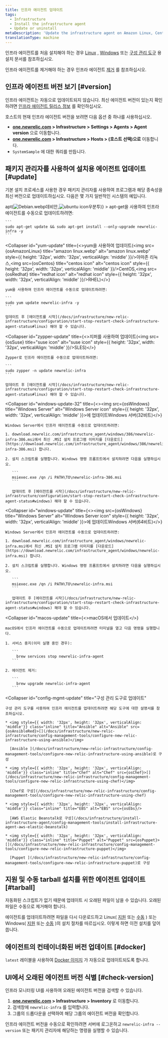 ```yaml
---
title: 인프라 에이전트 업데이트
tags:
  - Infrastructure
  - Install the infrastructure agent
  - Update or uninstall
metaDescription: 'Update the infrastructure agent on Amazon Linux, CentOS, Debian, Red Hat, Ubuntu, or Windows Server.'
translationType: machine
---
```













인프라 에이전트를 처음 설치해야 하는 경우 [Linux](/docs/infrastructure-install-amazon-linux-centos-debian-rhel-or-ubuntu) , [Windows](/docs/infrastructure-install-windows-server) 또는 [구성 관리 도구](/docs/infrastructure/new-relic-infrastructure/config-management-tools) 용 설치 문서를 참조하십시오.

인프라 에이전트를 제거해야 하는 경우 인프라 에이전트 [제거](/docs/agents/manage-apm-agents/installation/uninstall-agent) 를 참조하십시오.

## 인프라 에이전트 버전 보기 [#version]

인프라 에이전트는 자동으로 업데이트되지 않습니다. 최신 에이전트 버전이 있는지 확인하려면 [인프라 에이전트 릴리스 정보](/docs/release-notes/infrastructure-release-notes/infrastructure-agent-release-notes) 를 확인하십시오.

호스트의 현재 인프라 에이전트 버전을 보려면 다음 옵션 중 하나를 사용하십시오.

* **[one.newrelic.com](https://one.newrelic.com/all-capabilities) > Infrastructure > Settings > Agents > Agent version** 으로 이동합니다.
* **[one.newrelic.com](https://one.newrelic.com/all-capabilities) > Infrastructure > Hosts > (호스트 선택)으로** 이동합니다.
* `SystemSample` 에 대한 쿼리를 만듭니다.

## 패키지 관리자를 사용하여 설치용 에이전트 업데이트 [#update]

기본 설치 프로세스를 사용한 경우 패키지 관리자를 사용하여 프로그램과 해당 종속성을 최신 버전으로 업데이트하십시오. 다음은 몇 가지 일반적인 시스템의 예입니다.

<CollapserGroup>
  <Collapser
    id="apt-update"
    title={<>apt(<img src={osDebian} title="Debian icon" alt="Debian.webp" style={{ height: '32px', width: '32px', verticalAlign: 'middle' }}/>데비안,<img src={osUbuntu} title="ubuntu icon" alt="ubuntu icon" style={{ height: '32px', width: '32px', verticalAlign: 'middle' }}/>우분투)</>}
  >
    apt-get을 사용하여 인프라 에이전트를 수동으로 업데이트하려면:

    ```
    sudo apt-get update && sudo apt-get install --only-upgrade newrelic-infra -y
    ```
  </Collapser>

  <Collapser
    id="yum-update"
    title={<>yum을 사용하여 업데이트(<img src={osAmazonLinux} title="amazon linux.webp" alt="amazon linux.webp" style={{ height: '32px', width: '32px', verticalAlign: 'middle' }}/>아마존 리눅스,<img src={osCentos} title="centos icon" alt="centos icon" style={{ height: '32px', width: '32px', verticalAlign: 'middle' }}/>CentOS,<img src={osRedhat} title="redhat icon" alt="redhat icon" style={{ height: '32px', width: '32px', verticalAlign: 'middle' }}/>RHEL)</>}
  >
    yum을 사용하여 인프라 에이전트를 수동으로 업데이트하려면:

    ```
    sudo yum update newrelic-infra -y
    ```

    업데이트 후 [에이전트를 시작](/docs/infrastructure/new-relic-infrastructure/configuration/start-stop-restart-check-infrastructure-agent-status#linux) 해야 할 수 있습니다.
  </Collapser>

  <Collapser
    id="zypper-update"
    title={<>지퍼를 사용하여 업데이트(<img src={osSuse} title="suse icon" alt="suse icon" style={{ height: '32px', width: '32px', verticalAlign: 'middle' }}/>SLES)</>}
  >
    Zypper로 인프라 에이전트를 수동으로 업데이트하려면:

    ```
    sudo zypper -n update newrelic-infra
    ```

    업데이트 후 [에이전트를 시작](/docs/infrastructure/new-relic-infrastructure/configuration/start-stop-restart-check-infrastructure-agent-status#linux) 해야 할 수 있습니다.
  </Collapser>

  <Collapser
    id="windows-update-32"
    title={<><img src={osWindows} title="Windows Server" alt="Windows Server icon" style={{ height: '32px', width: '32px', verticalAlign: 'middle' }}>에 업데이트</img>Windows 서버(32비트)</>}
  >
    Windows Server에서 인프라 에이전트를 수동으로 업데이트하려면:

    1. download.newrelic.com/infrastructure_agent/windows/386/newrelic-infra-386.msi에서 최신 .MSI 설치 프로그램 이미지를 [다운로드](https://download.newrelic.com/infrastructure_agent/windows/386/newrelic-infra-386.msi) 합니다.

    2. 설치 스크립트를 실행합니다. Windows 명령 프롬프트에서 설치하려면 다음을 실행하십시오.

       ```
       msiexec.exe /qn /i PATH\TO\newrelic-infra-386.msi
       ```

       업데이트 후 [에이전트를 시작](/docs/infrastructure/new-relic-infrastructure/configuration/start-stop-restart-check-infrastructure-agent-status#windows) 해야 할 수 있습니다.
  </Collapser>

  <Collapser
    id="windows-update"
    title={<><img src={osWindows} title="Windows Server" alt="Windows Server icon" style={{ height: '32px', width: '32px', verticalAlign: 'middle' }}>에 업데이트</img>Windows 서버(64비트)</>}
  >
    Windows Server에서 인프라 에이전트를 수동으로 업데이트하려면:

    1. download.newrelic.com/infrastructure_agent/windows/newrelic-infra.msi에서 최신 .MSI 설치 프로그램 이미지를 [다운로드](https://download.newrelic.com/infrastructure_agent/windows/newrelic-infra.msi) 합니다.

    2. 설치 스크립트를 실행합니다. Windows 명령 프롬프트에서 설치하려면 다음을 실행하십시오.

       ```
       msiexec.exe /qn /i PATH\TO\newrelic-infra.msi
       ```

       업데이트 후 [에이전트를 시작](/docs/infrastructure/new-relic-infrastructure/configuration/start-stop-restart-check-infrastructure-agent-status#windows) 해야 할 수 있습니다.
  </Collapser>

  <Collapser
    id="macos-update"
    title={<>macOS에서 업데이트</>}
  >
    macOS에서 인프라 에이전트를 수동으로 업데이트하려면 터미널을 열고 다음 명령을 실행합니다.

    1. 서비스 중지(이미 실행 중인 경우):

       ```
         brew services stop newrelic-infra-agent
       ```

    2. 에이전트 제거:

       ```
         brew upgrade newrelic-infra-agent
       ```
  </Collapser>

  <Collapser
    id="config-mgmt-update"
    title="구성 관리 도구로 업데이트"
  >
    구성 관리 도구를 사용하여 인프라 에이전트를 업데이트하려면 해당 도구에 대한 설명서를 참조하십시오.

    * <img style={{ width: '32px', height: '32px', verticalAlign: 'middle'}} class="inline" title="Ansible" alt="Ansible" src={osAnsibleRed}>[](/docs/infrastructure/new-relic-infrastructure/config-management-tools/configure-new-relic-infrastructure-using-ansible)</img>

      [Ansible ](/docs/infrastructure/new-relic-infrastructure/config-management-tools/configure-new-relic-infrastructure-using-ansible)로 구성

    * <img style={{ width: '32px', height: '32px', verticalAlign: 'middle'}} class="inline" title="Chef" alt="Chef" src={osChef}>[](/docs/infrastructure/new-relic-infrastructure/config-management-tools/configure-new-relic-infrastructure-using-chef)</img>

      [Chef로 구성](/docs/infrastructure/new-relic-infrastructure/config-management-tools/configure-new-relic-infrastructure-using-chef)

    * <img style={{ width: '32px', height: '32px', verticalAlign: 'middle'}} class="inline" title="EBS" alt="EBS" src={osEbs}/>

      [AWS Elastic Beanstalk로 구성](/docs/infrastructure/install-infrastructure-agent/config-management-tools/install-infrastructure-agent-aws-elastic-beanstalk)

    * <img style={{ width: '32px', height: '32px', verticalAlign: 'middle'}} class="inline" title="Puppet" alt="Puppet" src={osPuppet}>[](/docs/infrastructure/new-relic-infrastructure/config-management-tools/configure-new-relic-infrastructure-puppet)</img>

      [Puppet ](/docs/infrastructure/new-relic-infrastructure/config-management-tools/configure-new-relic-infrastructure-puppet)로 구성
  </Collapser>
</CollapserGroup>

## 지원 및 수동 tarball 설치를 위한 에이전트 업데이트 [#tarball]

<Callout variant="important">
  자동화된 스크립트가 없기 때문에 업데이트 시 오래된 파일이 남을 수 있습니다. 오래된 파일은 수동으로 제거해야 합니다.
</Callout>

에이전트를 업데이트하려면 파일을 다시 다운로드하고 Linux( [지원](/docs/infrastructure/install-configure-infrastructure/linux-installation/assisted-install-infrastructure-linux) 또는 [수동](/docs/infrastructure/install-configure-infrastructure/linux-installation/manual-install-infrastructure-linux) ) 또는 Windows( [지원](/docs/infrastructure/install-configure-infrastructure/windows-installation/assisted-install-infrastructure-windows) 또는 [수동](/docs/infrastructure/install-configure-infrastructure/windows-installation/manual-install-infrastructure-windows) )의 설치 절차를 따르십시오. 이렇게 하면 이전 설치를 덮어씁니다.

## 에이전트의 컨테이너화된 버전 업데이트 [#docker]

`latest` 레이블을 사용하여 [Docker 이미지](/docs/infrastructure/install-infrastructure-agent/linux-installation/docker-container-infrastructure-monitoring) 가 자동으로 업데이트되도록 합니다.

## UI에서 오래된 에이전트 버전 식별 [#check-version]

인프라 모니터링 UI를 사용하여 오래된 에이전트 버전을 검색할 수 있습니다.

1. **[one.newrelic.com](https://one.newrelic.com/all-capabilities) > Infrastructure > Inventory** 로 이동합니다.
2. 검색창에 `newrelic-infra` 를 입력합니다.
3. 그룹의 드롭다운을 선택하여 해당 그룹의 에이전트 버전을 확인합니다.

인프라 에이전트 버전을 수동으로 확인하려면 서버에 로그온하고 `newrelic-infra --version` 또는 패키지 관리자에 해당하는 명령을 실행할 수 있습니다.